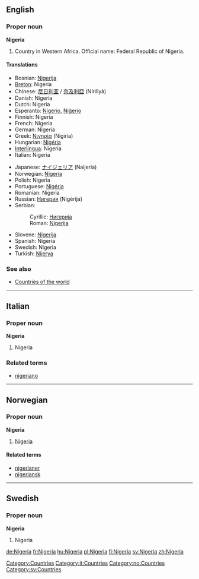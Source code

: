 ==English==
{{wikipedia}}
===Proper noun===
'''Nigeria'''

#Country in Western Africa. Official name: Federal Republic of Nigeria.

====Translations====
{{top}}
*Bosnian: [[Nigerija#Bosnian|Nigerija]] {{f}}
*[[Breton]]: Nigeria
*Chinese: [[尼日利亚]] / [[奈及利亞]] (Nírìlìyà)
*Danish: Nigeria
*Dutch: Nigeria
*Esperanto: [[Nigerio]], [[Niĝerio]]
*Finnish: Nigeria
*French: Nigeria {{m}}
*German: Nigeria
*Greek: [[Νιγηρία]] (Nigiría) {{f}}
*Hungarian: [[Nigéria]]
*[[Interlingua]]: Nigeria
*Italian: Nigeria {{f}}
{{mid}}
*Japanese: [[ナイジェリア]] (Naijeria)
*Norwegian: [[#Norwegian|Nigeria]]
*Polish: Nigeria {{f}}
*Portuguese: [[Nigéria]] {{f}}
*Romanian: Nigeria {{f}}
*Russian: [[Нигерия]] (Nigérija) {{f}}
*Serbian:
*:Cyrillic: [[Нигерија#Serbian|Нигерија]] {{f}}
*:Roman: [[Nigerija#Serbian|Nigerija]] {{f}}
*Slovene: [[Nigerija]] {{f}}
*Spanish: Nigeria {{f}}
*Swedish: Nigeria
*Turkish: [[Nijerya]]
{{bottom}}

===See also===
*[[Countries of the world]]


----
==Italian==
===Proper noun===
'''Nigeria''' {{f}}

# Nigeria

===Related terms===
*[[nigeriano]]


----
==Norwegian==
===Proper noun===
'''Nigeria'''
#[[#English|Nigeria]]
====Related terms====
*[[nigerianer]]
*[[nigeriansk]]


----
==Swedish==
===Proper noun===
'''Nigeria'''
# Nigeria

[[Category:Countries]]
[[Category:it:Countries]]
[[Category:no:Countries]]
[[Category:sv:Countries]]
[[de:Nigeria]]
[[fr:Nigeria]]
[[hu:Nigeria]]
[[pl:Nigeria]]
[[fi:Nigeria]]
[[sv:Nigeria]]
[[zh:Nigeria]]